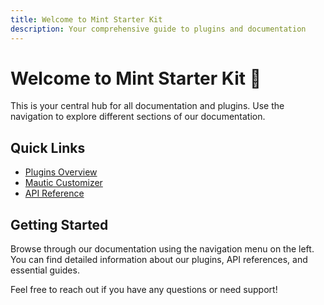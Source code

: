 ```yaml
---
title: Welcome to Mint Starter Kit
description: Your comprehensive guide to plugins and documentation
---
```


# Welcome to Mint Starter Kit 🚀



This is your central hub for all documentation and plugins. Use the navigation to explore different sections of our documentation.

## Quick Links

- [Plugins Overview](/plugins/plugins)
- [Mautic Customizer](/plugins/mautic-customizer/introduction)
- [API Reference](/api-reference/introduction)

## Getting Started

Browse through our documentation using the navigation menu on the left. You can find detailed information about our plugins, API references, and essential guides.

Feel free to reach out if you have any questions or need support!
